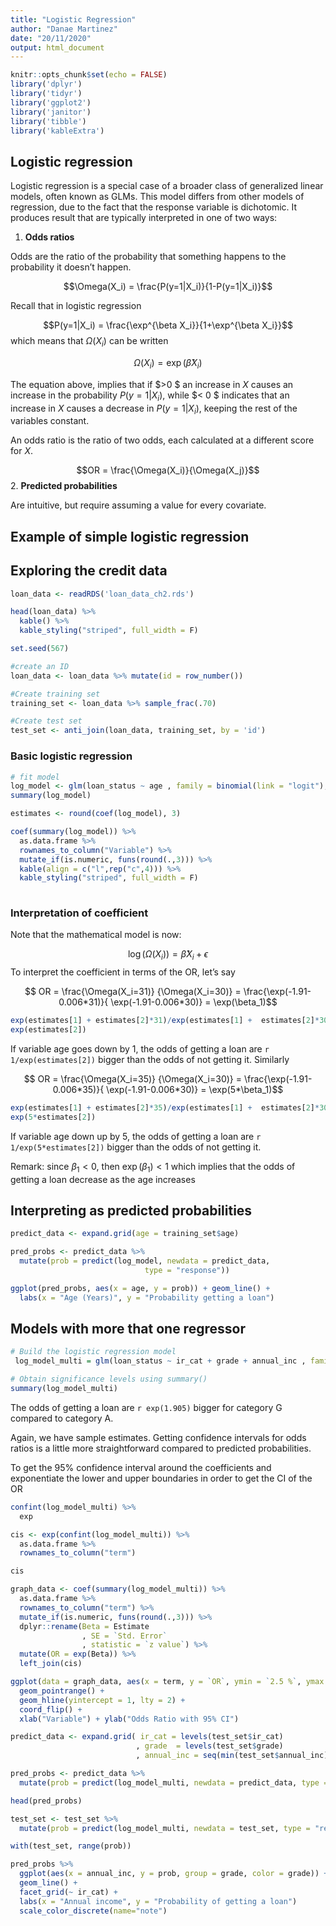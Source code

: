 ```yaml
---
title: "Logistic Regression"
author: "Danae Martinez"
date: "20/11/2020"
output: html_document
---
```


```r
knitr::opts_chunk$set(echo = FALSE)
library('dplyr')
library('tidyr')
library('ggplot2')
library('janitor')
library('tibble')
library('kableExtra')
```

## Logistic regression

Logistic regression is a special case of a broader class of generalized linear 
models, often known as GLMs. This model differs from other models of regression,
due to the fact that the response variable is dichotomic. It produces result 
that are typically interpreted in one of two ways:

1. **Odds ratios**

Odds are the ratio of the probability that something happens to the probability 
it doesn’t happen.

$$\Omega(X_i) = \frac{P(y=1|X_i)}{1-P(y=1|X_i)}$$

Recall that in logistic regression 

$$P(y=1|X_i) = \frac{\exp^{\beta X_i}}{1+\exp^{\beta X_i}}$$
which means that $\Omega(X_i)$ can be written

$$\Omega(X_i) =  \exp(\hat\beta X_i)$$

The equation above, implies that if $\hat \beta >0 $ an increase in $X$ causes 
an increase in the probability $P(y=1|X_i)$, while $\hat \beta < 0 $ indicates 
that an increase in $X$ causes a decrease in $P(y=1|X_i)$, keeping the rest of 
the variables constant.
 
 
An odds ratio is the ratio of two odds, each calculated at a different score for 
$X$.

$$OR = \frac{\Omega(X_i)}{\Omega(X_j)}$$
2. **Predicted probabilities**

Are intuitive, but require assuming a value for every covariate.

## Example of simple logistic regression 

## Exploring the credit data 

```r

loan_data <- readRDS('loan_data_ch2.rds')

head(loan_data) %>%   
  kable() %>%
  kable_styling("striped", full_width = F) 

```


```r

set.seed(567)

#create an ID
loan_data <- loan_data %>% mutate(id = row_number())

#Create training set
training_set <- loan_data %>% sample_frac(.70)

#Create test set
test_set <- anti_join(loan_data, training_set, by = 'id')

```

### Basic logistic regression

```r

# fit model
log_model <- glm(loan_status ~ age , family = binomial(link = "logit"), data = training_set)
summary(log_model)

```

```r

estimates <- round(coef(log_model), 3)

coef(summary(log_model)) %>%
  as.data.frame %>%
  rownames_to_column("Variable") %>%
  mutate_if(is.numeric, funs(round(.,3))) %>%
  kable(align = c("l",rep("c",4))) %>% 
  kable_styling("striped", full_width = F) 
  
```

### Interpretation of coefficient

Note that the mathematical model is now:

$$\log (\Omega(X_i)) = \hat\beta X_i + \epsilon $$
To interpret the coefficient in terms of the OR, let's say 

$$ OR = \frac{\Omega(X_i=31)} {\Omega(X_i=30)} = \frac{\exp(-1.91-0.006*31)}{ \exp(-1.91-0.006*30)} = \exp(\beta_1)$$
```r

exp(estimates[1] + estimates[2]*31)/exp(estimates[1] +  estimates[2]*30)
exp(estimates[2])

```

If variable age goes down by 1, the odds of getting a loan are 
`r 1/exp(estimates[2])` bigger than the odds of not getting it. Similarly 

$$ OR = \frac{\Omega(X_i=35)} {\Omega(X_i=30)} = \frac{\exp(-1.91-0.006*35)}{ \exp(-1.91-0.006*30)} = \exp(5*\beta_1)$$

```r

exp(estimates[1] + estimates[2]*35)/exp(estimates[1] +  estimates[2]*30)
exp(5*estimates[2])

```

If variable age down up by 5, the odds of getting a loan are 
`r 1/exp(5*estimates[2])` bigger than the odds of not getting it. 

Remark: since $\beta_1 < 0$, then $\exp(\beta_1) < 1$ which implies that the 
odds of getting a loan decrease as the age increases  

## Interpreting as predicted probabilities

```r

predict_data <- expand.grid(age = training_set$age)

pred_probs <- predict_data %>%
  mutate(prob = predict(log_model, newdata = predict_data, 
                              type = "response"))

ggplot(pred_probs, aes(x = age, y = prob)) + geom_line() +
  labs(x = "Age (Years)", y = "Probability getting a loan") 
```

## Models with more that one regressor 

```r

# Build the logistic regression model
 log_model_multi = glm(loan_status ~ ir_cat + grade + annual_inc , family = "binomial", data = training_set)

# Obtain significance levels using summary()
summary(log_model_multi)

```

The odds of getting a loan are `r exp(1.905)` bigger for category G compared to 
category A.

Again, we have sample estimates. Getting confidence intervals for odds ratios 
is a little more straightforward compared to predicted probabilities.

To get the 95% confidence interval around the coefficients and exponentiate the 
lower and upper boundaries in order to get the CI of the OR 

```r

confint(log_model_multi) %>%
  exp

```

```r

cis <- exp(confint(log_model_multi)) %>%
  as.data.frame %>%
  rownames_to_column("term") 

cis
```

```r

graph_data <- coef(summary(log_model_multi)) %>%
  as.data.frame %>%
  rownames_to_column("term") %>%
  mutate_if(is.numeric, funs(round(.,3))) %>%
  dplyr::rename(Beta = Estimate
                , SE = `Std. Error` 
                , statistic = `z value`) %>% 
  mutate(OR = exp(Beta)) %>% 
  left_join(cis) 


```
```r
ggplot(data = graph_data, aes(x = term, y = `OR`, ymin = `2.5 %`, ymax = `97.5 %`)) +
  geom_pointrange() +
  geom_hline(yintercept = 1, lty = 2) +
  coord_flip() +
  xlab("Variable") + ylab("Odds Ratio with 95% CI") 
```



```r

predict_data <- expand.grid( ir_cat = levels(test_set$ir_cat)
                            , grade  = levels(test_set$grade)
                            , annual_inc = seq(min(test_set$annual_inc), max(test_set$annual_inc),  length.out = 10))

pred_probs <- predict_data %>%
  mutate(prob = predict(log_model_multi, newdata = predict_data, type = "response"))

head(pred_probs)

```

```r
test_set <- test_set %>% 
  mutate(prob = predict(log_model_multi, newdata = test_set, type = "response"))

with(test_set, range(prob))

```


```r
pred_probs %>%
  ggplot(aes(x = annual_inc, y = prob, group = grade, color = grade)) + 
  geom_line() +
  facet_grid(~ ir_cat) + 
  labs(x = "Annual income", y = "Probability of getting a loan") 
  scale_color_discrete(name="note")

```

